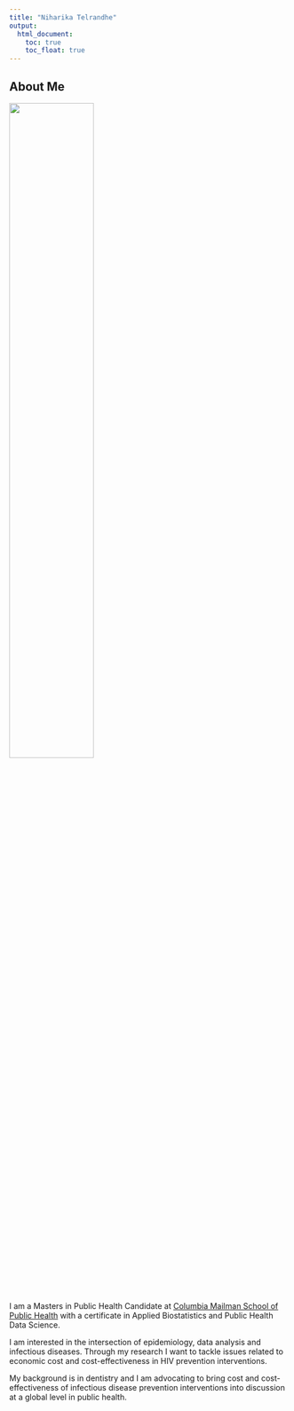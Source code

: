 ```yaml
---
title: "Niharika Telrandhe"
output: 
  html_document:
    toc: true
    toc_float: true
---
```

## About Me

<img src="images/niharika.jpg" style="width:55%">

I am a Masters in Public Health Candidate at [Columbia Mailman School of Public Health](https://www.publichealth.columbia.edu/) with a 
certificate in Applied Biostatistics and Public Health Data Science.

I am interested in the intersection of epidemiology, data analysis and infectious diseases. Through my research I want to tackle issues related to economic cost and cost-effectiveness in HIV prevention interventions.

My background is in dentistry and I am advocating to bring cost and cost-effectiveness of infectious disease prevention interventions into discussion at a global level in public health.